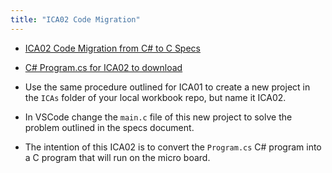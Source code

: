 ```yaml
---
title: "ICA02 Code Migration"
---
```


- [ICA02 Code Migration from C# to C Specs](assets/CMPE1250_ICA02_1231.pdf){target="_blank"}

<!-- - [C# Program.cs for ICA02 as a markdown file](assets/Program.md){target="_blank"} -->

- [C# Program.cs for ICA02 to download](assets/Program.cs){target="_blank"}

- Use the same procedure outlined for ICA01 to create a new project in the `ICAs` folder of your local workbook repo, but name it ICA02. 

- In VSCode change the `main.c` file of this new project to solve the problem outlined in the specs document.

- The intention of this ICA02 is to convert the `Program.cs` C# program into a C program that will run on the micro board.